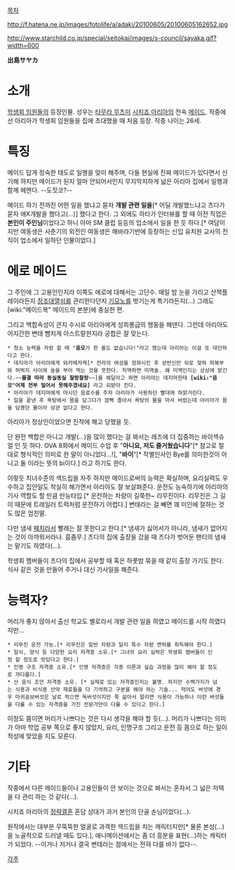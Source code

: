 [[목차]]

http://f.hatena.ne.jp/images/fotolife/a/adaki/20100605/20100605162652.jpg

http://www.starchild.co.jp/special/seitokai/images/s-council/sayaka.gif?width=600

'''出島サヤカ'''

= 소개 =
[[학생회 임원들]]의 등장인물. 성우는 [[타무라 무츠미]]
[[시치죠 아리아]]의 전속 [[메이드]]. 작중에선 아리아가 학생회 임원들을 집에 초대했을 때 처음 등장. 작중 나이는 26세.

= 특징 =
메이드 답게 정숙한 태도로 일행을 맞이 해주며, 다들 현실에 진짜 메이드가 있다면서 신기해 하지만 메이드가 된지 얼마 안되어서인지 무지막지하게 넓은 아리아 집에서 일행과 함께 헤멘다. --도짓코?--

메이드 하기 전까진 어떤 일을 했냐고 묻자 '''개발 관련 일을'''[* 어딜 개발했느냐고 츠다가 묻자 애X개발을 했다고(...)] 했다고 한다. 그 외에도 하타가 인터뷰를 할 때 이전 직업은 '''본인이 주인님'''이었다고 하니 아마 SM 클럽 등등의 업소에서 일을 한 듯 하다.[* 여담이지만 여동생은 사춘기의 외전인 여동생은 해바라기반에 등장하는 신입 유치원 교사의 전직이 업소에서 일하던 인물이었다.]

= 에로 메이드 =
그 주인에 그 고용인인지라 이쪽도 에로에 대해서는 고단수. 매일 밤 눈을 가리고 산책플레이라든지 [[정조대]]열쇠를 관리한다던지 [[기모노]]를 벗기는게 특기라든지(...) 그래도 [wiki:"메이드복" 메이드의 본분]에 충실한 편.

그리고 백합속성이 큰지 수시로 아리아에게 성희롱급의 행동을 해댄다. 그런데 아리아도 어지간한 변태 뺨치게 아스트랄한지라 궁합은 잘 맞는다.
 * 청소 능력을 자랑 할 때 "'''음모'''가 한 올도 없습니다!"라고 했는데 아리아는 이걸 또 대단하다고 한다.
 * 데지마가 아리아에게 와카메자케[* 전라의 여성을 정좌시킨 후 상반신만 뒤로 젖혀 하복부와 허벅지 사이에 술을 부어 먹는 것을 뜻한다. 직역하면 미역술. 왜 미역인지는 상상에 맡긴다.~~'''물결 따라 동실동실 찰랑찰랑'''~~]를 해달라고 하면 아리야는 데지마한테 '''[wiki:"음모"어제 전부 밀어서 못해주겠네요]''' 라고 되받아 친다. 
 * 아리아가 데지마에게 마시던 음료수를 주자 아리아가 사용하던 빨대에 하앍거린다.
 * 일을 끝낸 후 욕탕에서 몸을 담그다가 깜빡 졸아서 욕탕의 물을 마셔 버렸는데 아리아가 몸을 담궜던 물이라 상관 없다고 한다.

아리아가 정상인이었으면 진작에 해고 당했을 듯.

단 완전 백합은 아니고 개발(...)을 많이 했다는 걸 봐서는 레즈에 더 집중하는 바이섹슈얼 인 듯 하다. OVA 8화에서 메이드 수업 후 "'''아니요, 저도 즐거웠습니다'''"[* 참고로 절대로 형식적인 의미로 한 말이 아니었다...!], "'''바이'''"[* 작별인사인 Bye를 의미한것이 아니고 둘 이라는 뜻의 bi이다.] 라고 하기도 한다.

이렇듯 치녀수준의 섹드립을 자주 하지만 메이드로써의 능력은 확실하며, 요리실력도 우수하고 집안일도 착실히 해가면서 아리아도 잘 보살펴준다. 운전도 능숙하기에 아리아의 기사 역할도 할 만큼 만능타입.[* 운전하는 차량이 길쭉한~ 리무진이다. 리무진은 그 길이 때문에 트레일러 트럭처럼 운전하기 어렵다.] 변태라는 걸 빼면 꽤 미인에 잘하는 것도 많은 엄친딸.

다만 냄새 [[페치]]라서 빨래는 잘 못한다고 한다.[* 냄새가 싫어서가 아니라, 냄새가 없어지는 것이 아까워서라나. 흠좀무.] 츠다의 집에 출장을 갔을 때 츠다가 벗어둔 팬티의 냄새는 맡기도 하였다(...).

학생회 멤버들이 츠다의 집에서 공부할 때 혹은 하룻밤 묶을 때 같이 출장 가기도 한다. 식사 같은 것을 만들어 주거나 대신 가사일을 해준다.

= 능력자? =
머리가 좋지 않아서 출신 학교도 별로라서 개발 관련 일을 하였고 메이드를 시작 하였다지만...
 * 리무진 운전 가능.[* 리무진은 일반 차량과 달리 특수 차량 면허를 취득해야 한다.]
 * 일식, 양식 등 다양한 요리 자격증 소유.[* 그녀의 요리 실력은 학생회 멤버들이 인정 할 정도로 맛있다고 한다.]
 * 인명 구조 자격증 소유.[* 인명 자격증은 각종 이론과 실습 과정을 많이 해야 할 정도로 까다롭다.]
 * 산 음식 조언 자격증 소유. [* 실제로 있는 자격증인지는 불명. 하지만 수백가지가 넘는 식용과 비식용 산악 재료들을 다 기억하고 구분을 해야 하는 기술... 적어도 버섯에 경우 마귀곰보버섯은 날로 먹으면 독버섯이지만 푹 삶아서 말리면 식용이 가능하나 이런 버섯들을 다룰 수 있는 자격증을 가진 전문가만이 다룰 수 있다고 한다.]

이정도 쯤이면 머리가 나쁘다는 것은 다시 생각을 해야 할 듯(...). 머리가 나쁘다는 의미가 아마 학업 공부 쪽으로 좋지 않았지, 요리, 인명구조 그리고 운전 등 몸으로 하는 일이 적성에 맞았을 지도 모른다.

= 기타 =
작중에서 다른 메이드들이나 고용인들이 안 보이는 것으로 봐서는 혼자서 그 넓은 저택을 다 관리 하는 것 같다(...).

시치죠 아리아의 [[정략결혼]] 혼담 상대가 과거 본인의 단골 손님이었다(...).

원작에서는 대부분 무뚝뚝한 얼굴로 과격한 섹드립을 치는 캐릭터지만[* 물론 본성(...)을 노골적으로 드러낼 때도 있다.], 애니메이션에서는 좀 더 흥분을 표현(...)하는 캐릭터가 되었다. --이거나 저거나 결국 변태라는 점에서는 전혀 다를 바가 없다--.  

[[각주]]
